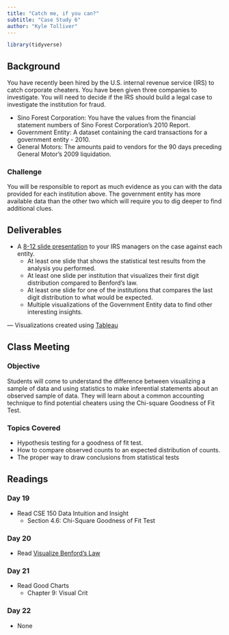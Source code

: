```yaml
---
title: "Catch me, if you can?"
subtitle: "Case Study 6"
author: "Kyle Tolliver"
---
```


```r
library(tidyverse)
```

## Background

You have recently been hired by the U.S. internal revenue service (IRS) to catch corporate cheaters. You have been given three companies to investigate. You will need to decide if the IRS should build a legal case to investigate the institution for fraud.

* Sino Forest Corporation: You have the values from the financial statement numbers of Sino Forest Corporation’s 2010 Report.
* Government Entity: A dataset containing the card transactions for a government entity - 2010.
* General Motors: The amounts paid to vendors for the 90 days preceding General Motor’s 2009 liquidation.

### Challenge

You will be responsible to report as much evidence as you can with the data provided for each institution above. The government entity has more available data than the other two which will require you to dig deeper to find additional clues.

## Deliverables

* A [8-12 slide presentation](./analysis/cs6.pptx) to your IRS managers on the case against each entity.
  + At least one slide that shows the statistical test results from the analysis you performed.
  + At least one slide per institution that visualizes their first digit distribution compared to Benford’s law.
  + At least one slide for one of the institutions that compares the last digit distribution to what would be expected.
  + Multiple visualizations of the Government Entity data to find other interesting insights.

--- Visualizations created using [Tableau](./tableau/CS6.twb) 

## Class Meeting

### Objective 

Students will come to understand the difference between visualizing a sample of data and using statistics to make inferential statements about an observed sample of data.  They will learn about a common accounting technique to find potential cheaters using the Chi-square Goodness of Fit Test.

### Topics Covered

* Hypothesis testing for a goodness of fit test.
* How to compare observed counts to an expected distribution of counts.
* The proper way to draw conclusions from statistical tests

## Readings

### Day 19

* Read CSE 150 Data Intuition and Insight
  + Section 4.6: Chi-Square Goodness of Fit Test 

### Day 20

* Read [Visualize Benford's Law](https://help.tableau.com/current/pro/desktop/en-us/benford.htm)

### Day 21

* Read Good Charts
  + Chapter 9: Visual Crit

### Day 22

* None